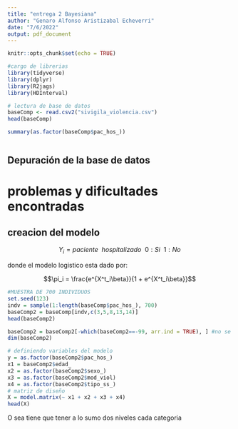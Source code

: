 ```yaml
---
title: "entrega 2 Bayesiana"
author: "Genaro Alfonso Aristizabal Echeverri"
date: "7/6/2022"
output: pdf_document
---
```


```r
knitr::opts_chunk$set(echo = TRUE)
```

```r
#cargo de librerias
library(tidyverse)
library(dplyr)
library(R2jags)
library(HDInterval)
```



```r
# lectura de base de datos
baseComp <- read.csv2("sivigila_violencia.csv")
head(baseComp)
```
```r
summary(as.factor(baseComp$pac_hos_))
```
```r

```




## Depuración de la base de datos 


# problemas y dificultades encontradas 



## creacion del modelo 

$$Y_i = paciente  \ \ hospitalizado \ \ 0: Si \ \ 1: No $$

donde el modelo logistico esta dado por:

$$\pi_i = \frac{e^{X^t_i\beta}}{1 + e^{X^t_i\beta}}$$

```r
#MUESTRA DE 700 INDIVIDUOS
set.seed(123)
indv = sample(1:length(baseComp$pac_hos_), 700)
baseComp2 = baseComp[indv,c(3,5,8,13,14)]
head(baseComp2)
```

```r
baseComp2 = baseComp2[-which(baseComp2==-99, arr.ind = TRUE), ] #no se que hace esta monda
dim(baseComp2)

# definiendo variables del modelo
y = as.factor(baseComp2$pac_hos_)
x1 = baseComp2$edad_
x2 = as.factor(baseComp2$sexo_)
x3 = as.factor(baseComp2$mod_viol)
x4 = as.factor(baseComp2$tipo_ss_)
# matriz de diseño
X = model.matrix(~ x1 + x2 + x3 + x4)
head(X)
```

O sea tiene que tener a lo sumo dos niveles cada categoria 
